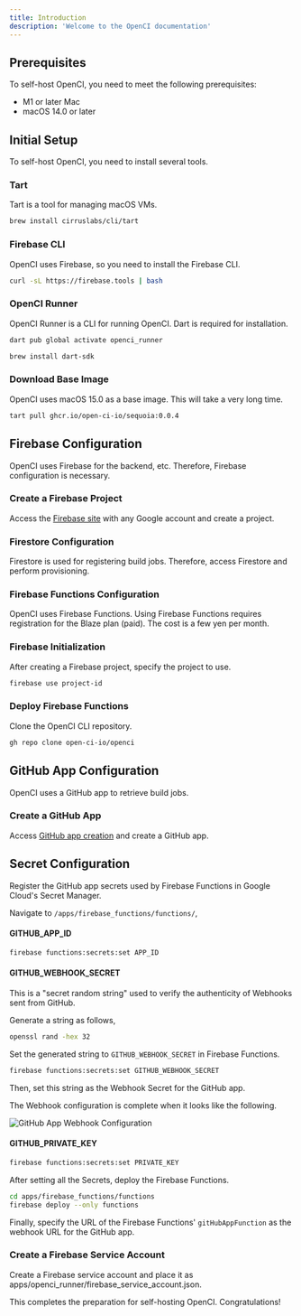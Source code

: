 ```yaml
---
title: Introduction
description: 'Welcome to the OpenCI documentation'
---
```


## Prerequisites

To self-host OpenCI, you need to meet the following prerequisites:

- M1 or later Mac
- macOS 14.0 or later

## Initial Setup

To self-host OpenCI, you need to install several tools.

### Tart

Tart is a tool for managing macOS VMs.

<CodeGroup>

  ```bash macOS
  brew install cirruslabs/cli/tart
  ```

</CodeGroup>

### Firebase CLI

OpenCI uses Firebase, so you need to install the Firebase CLI.

<CodeGroup>

  ```bash macOS
  curl -sL https://firebase.tools | bash
  ```

</CodeGroup>

### OpenCI Runner

OpenCI Runner is a CLI for running OpenCI. Dart is required for installation.

<CodeGroup>

  ```bash macOS
  dart pub global activate openci_runner
  ```

  ```bash install Dart
  brew install dart-sdk
  ```

</CodeGroup>

### Download Base Image

OpenCI uses macOS 15.0 as a base image. This will take a very long time.

<CodeGroup>

  ```bash macOS
tart pull ghcr.io/open-ci-io/sequoia:0.0.4
  ```

</CodeGroup>

## Firebase Configuration

OpenCI uses Firebase for the backend, etc. Therefore, Firebase configuration is necessary.

### Create a Firebase Project

Access the [Firebase site](https://console.firebase.google.com/) with any Google account and create a project.

### Firestore Configuration

Firestore is used for registering build jobs. Therefore, access Firestore and perform provisioning.

### Firebase Functions Configuration

OpenCI uses Firebase Functions. Using Firebase Functions requires registration for the Blaze plan (paid). The cost is a few yen per month.

### Firebase Initialization

After creating a Firebase project, specify the project to use.

<CodeGroup>

  ```bash macOS
  firebase use project-id
  ```

</CodeGroup>


### Deploy Firebase Functions

Clone the OpenCI CLI repository.
<CodeGroup>

  ```bash macOS
  gh repo clone open-ci-io/openci
  ```

</CodeGroup>

## GitHub App Configuration

OpenCI uses a GitHub app to retrieve build jobs.

### Create a GitHub App

Access [GitHub app creation](https://github.com/settings/apps/new) and create a GitHub app.

## Secret Configuration

Register the GitHub app secrets used by Firebase Functions in Google Cloud's Secret Manager.

Navigate to `/apps/firebase_functions/functions/`,

#### GITHUB_APP_ID

<CodeGroup>

  ```bash macOS
  firebase functions:secrets:set APP_ID
  ```

</CodeGroup>

#### GITHUB_WEBHOOK_SECRET

This is a "secret random string" used to verify the authenticity of Webhooks sent from GitHub.

Generate a string as follows,

<CodeGroup>

  ```bash macOS
  openssl rand -hex 32
  ```

</CodeGroup>

Set the generated string to `GITHUB_WEBHOOK_SECRET` in Firebase Functions.

<CodeGroup>

  ```bash macOS
  firebase functions:secrets:set GITHUB_WEBHOOK_SECRET
  ```

</CodeGroup>

Then, set this string as the Webhook Secret for the GitHub app.

The Webhook configuration is complete when it looks like the following.

![GitHub App Webhook Configuration](./images/webhook_setup.png)

#### GITHUB_PRIVATE_KEY

<CodeGroup>

  ```bash macOS
  firebase functions:secrets:set PRIVATE_KEY
  ```

</CodeGroup>

After setting all the Secrets, deploy the Firebase Functions.

<CodeGroup>

  ```bash macOS
  cd apps/firebase_functions/functions
  firebase deploy --only functions
  ```

</CodeGroup>

Finally, specify the URL of the Firebase Functions' `gitHubAppFunction` as the webhook URL for the GitHub app.

### Create a Firebase Service Account

Create a Firebase service account and place it as apps/openci_runner/firebase_service_account.json.

This completes the preparation for self-hosting OpenCI. Congratulations!